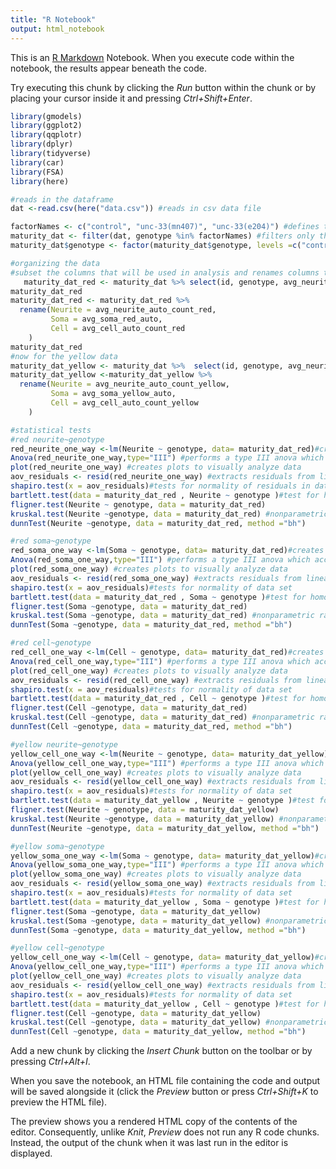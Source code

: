 ```yaml
---
title: "R Notebook"
output: html_notebook
---
```


This is an [R Markdown](http://rmarkdown.rstudio.com) Notebook. When you execute code within the notebook, the results appear beneath the code. 

Try executing this chunk by clicking the *Run* button within the chunk or by placing your cursor inside it and pressing *Ctrl+Shift+Enter*. 

```r
library(gmodels)
library(ggplot2)
library(qqplotr)
library(dplyr)
library(tidyverse)
library(car)
library(FSA)
library(here)

#reads in the dataframe
dat <-read.csv(here("data.csv")) #reads in csv data file

factorNames <- c("control", "unc-33(mn407)", "unc-33(e204)") #defines the genotypes to be analyzed 
maturity_dat <- filter(dat, genotype %in% factorNames) #filters only the factors (genotypes) to be analyzed
maturity_dat$genotype <- factor(maturity_dat$genotype, levels =c("control", "unc-33(mn407)", "unc-33(e204)" ))

```

```r
#organizing the data
#subset the columns that will be used in analysis and renames columns to more readable names
   maturity_dat_red <- maturity_dat %>% select(id, genotype, avg_neurite_auto_count_red, avg_soma_red_auto, avg_cell_auto_count_red)
maturity_dat_red
maturity_dat_red <- maturity_dat_red %>% 
  rename(Neurite = avg_neurite_auto_count_red,
         Soma = avg_soma_red_auto,
         Cell = avg_cell_auto_count_red
    )
maturity_dat_red
#now for the yellow data
maturity_dat_yellow <- maturity_dat %>%  select(id, genotype, avg_neurite_auto_count_yellow, avg_soma_yellow_auto, avg_cell_auto_count_yellow)
maturity_dat_yellow <-maturity_dat_yellow %>% 
  rename(Neurite = avg_neurite_auto_count_yellow,
         Soma = avg_soma_yellow_auto,
         Cell = avg_cell_auto_count_yellow
    )


```


```r
#statistical tests
#red neurite~genotype
red_neurite_one_way <-lm(Neurite ~ genotype, data= maturity_dat_red)#creates a linear model of data to be analyzed 
Anova(red_neurite_one_way,type="III") #performs a type III anova which accounts for unequal sample sizes
plot(red_neurite_one_way) #creates plots to visually analyze data
aov_residuals <- resid(red_neurite_one_way) #extracts residuals from linear model
shapiro.test(x = aov_residuals)#tests for normality of residuals in data set. if significant, 
bartlett.test(data = maturity_dat_red , Neurite ~ genotype )#test for homogeneity of variance (if p is significant variance is unequal equal amoung groups), but assumes normality. significant shapiro test -> use fligner 
fligner.test(Neurite ~ genotype, data = maturity_dat_red)
kruskal.test(Neurite ~genotype, data = maturity_dat_red) #nonparametric rank sum test
dunnTest(Neurite ~genotype, data = maturity_dat_red, method ="bh")
```


```r
#red soma~genotype
red_soma_one_way <-lm(Soma ~ genotype, data= maturity_dat_red)#creates a linear model of data to be analyzed 
Anova(red_soma_one_way,type="III") #performs a type III anova which accounts for unequal sample sizes
plot(red_soma_one_way) #creates plots to visually analyze data
aov_residuals <- resid(red_soma_one_way) #extracts residuals from linear model
shapiro.test(x = aov_residuals)#tests for normality of data set
bartlett.test(data = maturity_dat_red , Soma ~ genotype )#test for homogeneity of variance
fligner.test(Soma ~genotype, data = maturity_dat_red)
kruskal.test(Soma ~genotype, data = maturity_dat_red) #nonparametric rank sum test
dunnTest(Soma ~genotype, data = maturity_dat_red, method ="bh")
```


```r
#red cell~genotype
red_cell_one_way <-lm(Cell ~ genotype, data= maturity_dat_red)#creates a linear model of data to be analyzed 
Anova(red_cell_one_way,type="III") #performs a type III anova which accounts for unequal sample sizes
plot(red_cell_one_way) #creates plots to visually analyze data
aov_residuals <- resid(red_cell_one_way) #extracts residuals from linear model
shapiro.test(x = aov_residuals)#tests for normality of data set
bartlett.test(data = maturity_dat_red , Cell ~ genotype )#test for homogeneity of variance (which is needed for kruskal wallis)
fligner.test(Cell ~genotype, data = maturity_dat_red)
kruskal.test(Cell ~genotype, data = maturity_dat_red) #nonparametric rank sum test
dunnTest(Cell ~genotype, data = maturity_dat_red, method ="bh")
```


```r
#yellow neurite~genotype
yellow_cell_one_way <-lm(Neurite ~ genotype, data= maturity_dat_yellow)#creates a linear model of data to be analyzed 
Anova(yellow_cell_one_way,type="III") #performs a type III anova which accounts for unequal sample sizes
plot(yellow_cell_one_way) #creates plots to visually analyze data
aov_residuals <- resid(yellow_cell_one_way) #extracts residuals from linear model
shapiro.test(x = aov_residuals)#tests for normality of data set
bartlett.test(data = maturity_dat_yellow , Neurite ~ genotype )#test for homogeneity of variance (which is needed for kruskal wallis)
fligner.test(Neurite ~ genotype, data = maturity_dat_yellow)
kruskal.test(Neurite ~genotype, data = maturity_dat_yellow) #nonparametric rank sum test
dunnTest(Neurite ~genotype, data = maturity_dat_yellow, method ="bh")
```


```r
#yellow soma~genotype
yellow_soma_one_way <-lm(Soma ~ genotype, data= maturity_dat_yellow)#creates a linear model of data to be analyzed 
Anova(yellow_soma_one_way,type="III") #performs a type III anova which accounts for unequal sample sizes
plot(yellow_soma_one_way) #creates plots to visually analyze data
aov_residuals <- resid(yellow_soma_one_way) #extracts residuals from linear model
shapiro.test(x = aov_residuals)#tests for normality of data set
bartlett.test(data = maturity_dat_yellow , Soma ~ genotype )#test for homogeneity of variance (which is needed for kruskal wallis)
fligner.test(Soma ~genotype, data = maturity_dat_yellow)
kruskal.test(Soma ~genotype, data = maturity_dat_yellow) #nonparametric rank sum test
dunnTest(Soma ~genotype, data = maturity_dat_yellow, method ="bh")
```


```r
#yellow cell~genotype
yellow_cell_one_way <-lm(Cell ~ genotype, data= maturity_dat_yellow)#creates a linear model of data to be analyzed 
Anova(yellow_cell_one_way,type="III") #performs a type III anova which accounts for unequal sample sizes
plot(yellow_cell_one_way) #creates plots to visually analyze data
aov_residuals <- resid(yellow_cell_one_way) #extracts residuals from linear model
shapiro.test(x = aov_residuals)#tests for normality of data set
bartlett.test(data = maturity_dat_yellow , Cell ~ genotype )#test for homogeneity of variance (which is needed for kruskal wallis)
fligner.test(Cell ~genotype, data = maturity_dat_yellow)
kruskal.test(Cell ~genotype, data = maturity_dat_yellow) #nonparametric rank sum test
dunnTest(Cell ~genotype, data = maturity_dat_yellow, method ="bh")
```
  

Add a new chunk by clicking the *Insert Chunk* button on the toolbar or by pressing *Ctrl+Alt+I*.

When you save the notebook, an HTML file containing the code and output will be saved alongside it (click the *Preview* button or press *Ctrl+Shift+K* to preview the HTML file).

The preview shows you a rendered HTML copy of the contents of the editor. Consequently, unlike *Knit*, *Preview* does not run any R code chunks. Instead, the output of the chunk when it was last run in the editor is displayed.
